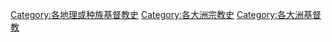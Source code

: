 [[Category:各地理或种族基督教史|Category:各地理或种族基督教史]]
[[Category:各大洲宗教史|Category:各大洲宗教史]]
[[Category:各大洲基督教|Category:各大洲基督教]]